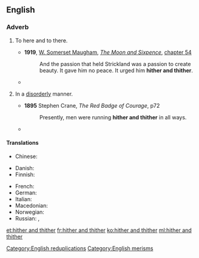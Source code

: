 ==English==

===Adverb===
{{en-adv|head=[[hither]] [[and]] [[thither]]|-}}

# {{context|rare|literally|lang=en}} To here and to there.
#* '''1919''', [[w:William Somerset Maugham|W. Somerset Maugham]], ''[[w:The Moon and Sixpence|The Moon and Sixpence]]'', [[s:The Moon and Sixpence/Chapter LIV|chapter 54]]
#*:And the passion that held Strickland was a passion to create beauty. It gave him no peace. It urged him '''hither and thither'''. 
#* {{quote-book
|year=1960
|author={{w|P. G. Wodehouse}}
|title={{w|Jeeves in the Offing}}
|section=chapter VI
|passage=“A kleptomaniac,” I said. “Which means, if the term is not familiar to you, a chap who flits '''hither and thither''' pinching everything he can lay his hands on.”}}
# {{context|figuratively|lang=en}} In a [[disorderly]] manner.
#* '''1895''' Stephen Crane, ''The Red Badge of Courage'', p72
#*: Presently, men were running '''hither and thither''' in all ways.
#* {{quote-book
|year=1960
|author={{w|P. G. Wodehouse}}
|title={{w|Jeeves in the Offing}}
|section=chapter V
|passage=It was fortunate that I was not holding a tea cup as she spoke, for hearing Sir Roderick thus addressed I gave another of my sudden starts and, had I had such a cup in my hand, must have strewn its contents '''hither and thither''' like a sower going forth sowing. As it was, I merely sent a cucumber sandwich flying through the air.}}

====Translations====
{{trans-top|In a disorderly manner}}
* Chinese:
*: {{trreq|cmn}}
* Danish: {{t|da|hid og did}}
* Finnish: {{t|fi|sinne tänne}}
{{trans-mid}}
* French: {{t+|fr|çà et là}}
* German: {{t|de|hin und her}}
* Italian: {{t|it|qui e là}}
* Macedonian: {{t|mk|ваму-таму|tr=vámu-támu|sc=Cyrl}}
* Norwegian: {{t|no|hit og dit}}
* Russian: {{t+|ru|туда-сюда|tr=tudá-sjudá|sc=Cyrl}}, {{t|ru|туда и сюда|tr=tudá i sjudá|sc=Cyrl}}
{{trans-bottom}}

[[Category:English reduplications]]
[[Category:English merisms]]

[[et:hither and thither]]
[[fr:hither and thither]]
[[ko:hither and thither]]
[[ml:hither and thither]]